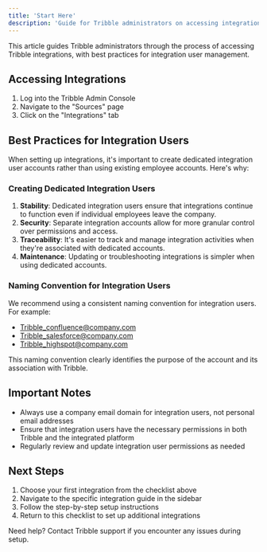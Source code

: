 ```yaml
---
title: 'Start Here'
description: 'Guide for Tribble administrators on accessing integrations and best practices for integration user management'
---
```


This article guides Tribble administrators through the process of accessing Tribble integrations, with best practices for integration user management.

## Accessing Integrations

1. Log into the Tribble Admin Console
2. Navigate to the "Sources" page
3. Click on the "Integrations" tab

## Best Practices for Integration Users

When setting up integrations, it's important to create dedicated integration user accounts rather than using existing employee accounts. Here's why:

### Creating Dedicated Integration Users

1. **Stability**: Dedicated integration users ensure that integrations continue to function even if individual employees leave the company.
2. **Security**: Separate integration accounts allow for more granular control over permissions and access.
3. **Traceability**: It's easier to track and manage integration activities when they're associated with dedicated accounts.
4. **Maintenance**: Updating or troubleshooting integrations is simpler when using dedicated accounts.

### Naming Convention for Integration Users

We recommend using a consistent naming convention for integration users. For example:

* Tribble_confluence@company.com
* Tribble_salesforce@company.com
* Tribble_highspot@company.com

This naming convention clearly identifies the purpose of the account and its association with Tribble.

## Important Notes

* Always use a company email domain for integration users, not personal email addresses
* Ensure that integration users have the necessary permissions in both Tribble and the integrated platform
* Regularly review and update integration user permissions as needed

## Next Steps

1. Choose your first integration from the checklist above
2. Navigate to the specific integration guide in the sidebar
3. Follow the step-by-step setup instructions
4. Return to this checklist to set up additional integrations

<Note>
Need help? Contact Tribble support if you encounter any issues during setup.
</Note>